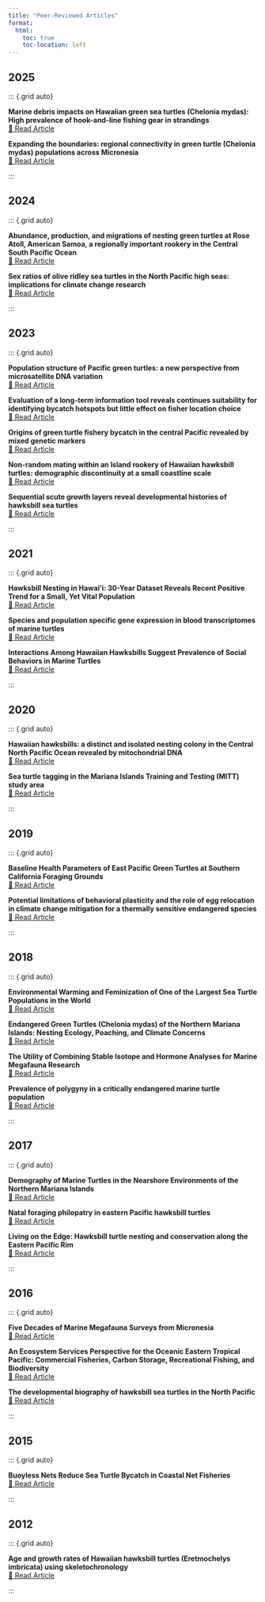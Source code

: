 ```yaml
---
title: "Peer-Reviewed Articles"
format:
  html:
    toc: true
    toc-location: left
---
```


## 2025
::: {.grid auto}

::: {.card}
**Marine debris impacts on Hawaiian green sea turtles (Chelonia mydas): High prevalence of hook-and-line fishing gear in strandings**  
[📄 Read Article](https://www.sciencedirect.com/science/article/pii/S0025326X25003443)
:::

::: {.card}
**Expanding the boundaries: regional connectivity in green turtle (Chelonia mydas) populations across Micronesia**  
[📄 Read Article](https://www.frontiersin.org/journals/marine-science/articles/10.3389/fmars.2025.1558792/full)
:::

:::

## 2024
::: {.grid auto}

::: {.card}
**Abundance, production, and migrations of nesting green turtles at Rose Atoll, American Samoa, a regionally important rookery in the Central South Pacific Ocean**  
[📄 Read Article](https://www.frontiersin.org/journals/marine-science/articles/10.3389/fmars.2024.1403240/full)
:::

::: {.card}
**Sex ratios of olive ridley sea turtles in the North Pacific high seas: implications for climate change research**  
[📄 Read Article](https://www.int-res.com/abstracts/meps/v748/meps14703)
:::

:::

## 2023
::: {.grid auto}

::: {.card}
**Population structure of Pacific green turtles: a new perspective from microsatellite DNA variation**  
[📄 Read Article](https://www.frontiersin.org/journals/marine-science/articles/10.3389/fmars.2023.1116941/full)
:::

::: {.card}
**Evaluation of a long-term information tool reveals continues suitability for identifying bycatch hotspots but little effect on fisher location choice**  
[📄 Read Article](https://www.sciencedirect.com/science/article/pii/S0006320723000125?via%3Dihub)
:::

::: {.card}
**Origins of green turtle fishery bycatch in the central Pacific revealed by mixed genetic markers**  
[📄 Read Article](https://www.frontiersin.org/journals/marine-science/articles/10.3389/fmars.2023.1112842/full)
:::

::: {.card}
**Non-random mating within an Island rookery of Hawaiian hawksbill turtles: demographic discontinuity at a small coastline scale**  
[📄 Read Article](https://royalsocietypublishing.org/doi/10.1098/rsos.221547)
:::

::: {.card}
**Sequential scute growth layers reveal developmental histories of hawksbill sea turtles**  
[📄 Read Article](https://link.springer.com/article/10.1007/s00227-023-04229-w)
:::

:::

## 2021
::: {.grid auto}

::: {.card}
**Hawksbill Nesting in Hawai'i: 30-Year Dataset Reveals Recent Positive Trend for a Small, Yet Vital Population**  
[📄 Read Article](https://www.frontiersin.org/journals/marine-science/articles/10.3389/fmars.2021.770424/full)
:::

::: {.card}
**Species and population specific gene expression in blood transcriptomes of marine turtles**  
[📄 Read Article](https://bmcgenomics.biomedcentral.com/articles/10.1186/s12864-021-07656-5)
:::

::: {.card}
**Interactions Among Hawaiian Hawksbills Suggest Prevalence of Social Behaviors in Marine Turtles**  
[📄 Read Article](https://bioone.org/journals/chelonian-conservation-and-biology/volume-20/issue-2/CCB-1481.1/Interactions-Among-Hawaiian-Hawksbills-Suggest-Prevalence-of-Social-Behaviors-in/10.2744/CCB-1481.1.short)
:::

:::

## 2020
::: {.grid auto}

::: {.card}
**Hawaiian hawksbills: a distinct and isolated nesting colony in the Central North Pacific Ocean revealed by mitochondrial DNA**  
[📄 Read Article](https://link.springer.com/article/10.1007/s10592-020-01287-1)
:::

::: {.card}
**Sea turtle tagging in the Mariana Islands Training and Testing (MITT) study area**  
[📄 Read Article](https://www.navfac.navy.mil/Portals/68/Documents/Environmental/NEPA/FinalReports/SeaTurtleTaggingMITT.pdf)
:::

:::

## 2019
::: {.grid auto}

::: {.card}
**Baseline Health Parameters of East Pacific Green Turtles at Southern California Foraging Grounds**  
[📄 Read Article](https://bioone.org/journals/chelonian-conservation-and-biology/volume-18/issue-2/CCB-1347.1/Baseline-Health-Parameters-of-East-Pacific-Green-Turtles-at-Southern/10.2744/CCB-1347.1.short)
:::

::: {.card}
**Potential limitations of behavioral plasticity and the role of egg relocation in climate change mitigation for a thermally sensitive endangered species**  
[📄 Read Article](https://onlinelibrary.wiley.com/doi/full/10.1002/ece3.4774)
:::

:::

## 2018
::: {.grid auto}

::: {.card}
**Environmental Warming and Feminization of One of the Largest Sea Turtle Populations in the World**  
[📄 Read Article](https://www.cell.com/current-biology/fulltext/S0960-9822%2817%2931539-7?inline-read-more)
:::

::: {.card}
**Endangered Green Turtles (Chelonia mydas) of the Northern Mariana Islands: Nesting Ecology, Poaching, and Climate Concerns**  
[📄 Read Article](https://www.frontiersin.org/journals/marine-science/articles/10.3389/fmars.2017.00428/full)
:::

::: {.card}
**The Utility of Combining Stable Isotope and Hormone Analyses for Marine Megafauna Research**  
[📄 Read Article](https://www.frontiersin.org/journals/marine-science/articles/10.3389/fmars.2018.00338/full)
:::

::: {.card}
**Prevalence of polygyny in a critically endangered marine turtle population**  
[📄 Read Article](https://www.sciencedirect.com/science/article/abs/pii/S0022098117304501#:~:text=Using%20six%20highly%20polymorphic%20microsatellite,a%20common%20mating%20structure%20for)
:::

:::

## 2017
::: {.grid auto}

::: {.card}
**Demography of Marine Turtles in the Nearshore Environments of the Northern Mariana Islands**  
[📄 Read Article](https://bioone.org/journals/pacific-science/volume-71/issue-3/71.3.3/Demography-of-Marine-Turtles-in-the-Nearshore-Environments-of-the/10.2984/71.3.3.full)
:::

::: {.card}
**Natal foraging philopatry in eastern Pacific hawksbill turtles**  
[📄 Read Article](https://royalsocietypublishing.org/doi/10.1098/rsos.170153)
:::

::: {.card}
**Living on the Edge: Hawksbill turtle nesting and conservation along the Eastern Pacific Rim**  
[📄 Read Article](https://www.researchgate.net/publication/318381176_Living_on_the_Edge_Hawksbill_turtle_nesting_and_conservation_along_the_Eastern_Pacific_Rim)
:::

:::

## 2016
::: {.grid auto}

::: {.card}
**Five Decades of Marine Megafauna Surveys from Micronesia**  
[📄 Read Article](https://www.frontiersin.org/journals/marine-science/articles/10.3389/fmars.2015.00116/full)
:::

::: {.card}
**An Ecosystem Services Perspective for the Oceanic Eastern Tropical Pacific: Commercial Fisheries, Carbon Storage, Recreational Fishing, and Biodiversity**  
[📄 Read Article](https://www.frontiersin.org/journals/marine-science/articles/10.3389/fmars.2016.00050/full)
:::

::: {.card}
**The developmental biography of hawksbill sea turtles in the North Pacific**  
[📄 Read Article](https://onlinelibrary.wiley.com/doi/full/10.1002/ece3.2034)
:::

:::

## 2015
::: {.grid auto}

::: {.card}
**Buoyless Nets Reduce Sea Turtle Bycatch in Coastal Net Fisheries**  
[📄 Read Article](https://conbio.onlinelibrary.wiley.com/doi/full/10.1111/conl.12176)
:::

:::

## 2012
::: {.grid auto}

::: {.card}
**Age and growth rates of Hawaiian hawksbill turtles (Eretmochelys imbricata) using skeletochronology**  
[📄 Read Article](https://link.springer.com/article/10.1007/s00227-012-2058-7)
:::

:::


